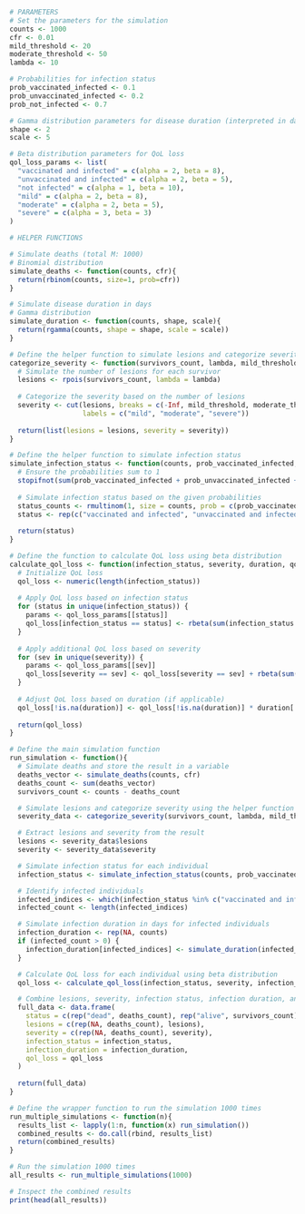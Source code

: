 ```r
# PARAMETERS
# Set the parameters for the simulation
counts <- 1000
cfr <- 0.01
mild_threshold <- 20
moderate_threshold <- 50
lambda <- 10

# Probabilities for infection status
prob_vaccinated_infected <- 0.1
prob_unvaccinated_infected <- 0.2
prob_not_infected <- 0.7

# Gamma distribution parameters for disease duration (interpreted in days)
shape <- 2
scale <- 5

# Beta distribution parameters for QoL loss
qol_loss_params <- list(
  "vaccinated and infected" = c(alpha = 2, beta = 8),
  "unvaccinated and infected" = c(alpha = 2, beta = 5),
  "not infected" = c(alpha = 1, beta = 10),
  "mild" = c(alpha = 2, beta = 8),
  "moderate" = c(alpha = 2, beta = 5),
  "severe" = c(alpha = 3, beta = 3)
)

# HELPER FUNCTIONS

# Simulate deaths (total M: 1000)
# Binomial distribution
simulate_deaths <- function(counts, cfr){
  return(rbinom(counts, size=1, prob=cfr))
}

# Simulate disease duration in days
# Gamma distribution
simulate_duration <- function(counts, shape, scale){
  return(rgamma(counts, shape = shape, scale = scale))
}

# Define the helper function to simulate lesions and categorize severity
categorize_severity <- function(survivors_count, lambda, mild_threshold, moderate_threshold){
  # Simulate the number of lesions for each survivor
  lesions <- rpois(survivors_count, lambda = lambda)
  
  # Categorize the severity based on the number of lesions
  severity <- cut(lesions, breaks = c(-Inf, mild_threshold, moderate_threshold, Inf),
                  labels = c("mild", "moderate", "severe"))
  
  return(list(lesions = lesions, severity = severity))
}

# Define the helper function to simulate infection status
simulate_infection_status <- function(counts, prob_vaccinated_infected, prob_unvaccinated_infected, prob_not_infected){
  # Ensure the probabilities sum to 1
  stopifnot(sum(prob_vaccinated_infected + prob_unvaccinated_infected + prob_not_infected) == 1)
  
  # Simulate infection status based on the given probabilities
  status_counts <- rmultinom(1, size = counts, prob = c(prob_vaccinated_infected, prob_unvaccinated_infected, prob_not_infected))
  status <- rep(c("vaccinated and infected", "unvaccinated and infected", "not infected"), times = status_counts)
  
  return(status)
}

# Define the function to calculate QoL loss using beta distribution
calculate_qol_loss <- function(infection_status, severity, duration, qol_loss_params){
  # Initialize QoL loss
  qol_loss <- numeric(length(infection_status))
  
  # Apply QoL loss based on infection status
  for (status in unique(infection_status)) {
    params <- qol_loss_params[[status]]
    qol_loss[infection_status == status] <- rbeta(sum(infection_status == status), params['alpha'], params['beta'])
  }
  
  # Apply additional QoL loss based on severity
  for (sev in unique(severity)) {
    params <- qol_loss_params[[sev]]
    qol_loss[severity == sev] <- qol_loss[severity == sev] + rbeta(sum(severity == sev), params['alpha'], params['beta'])
  }
  
  # Adjust QoL loss based on duration (if applicable)
  qol_loss[!is.na(duration)] <- qol_loss[!is.na(duration)] * duration[!is.na(duration)]
  
  return(qol_loss)
}

# Define the main simulation function
run_simulation <- function(){
  # Simulate deaths and store the result in a variable
  deaths_vector <- simulate_deaths(counts, cfr)
  deaths_count <- sum(deaths_vector)
  survivors_count <- counts - deaths_count

  # Simulate lesions and categorize severity using the helper function
  severity_data <- categorize_severity(survivors_count, lambda, mild_threshold, moderate_threshold)

  # Extract lesions and severity from the result
  lesions <- severity_data$lesions
  severity <- severity_data$severity

  # Simulate infection status for each individual
  infection_status <- simulate_infection_status(counts, prob_vaccinated_infected, prob_unvaccinated_infected, prob_not_infected)

  # Identify infected individuals
  infected_indices <- which(infection_status %in% c("vaccinated and infected", "unvaccinated and infected"))
  infected_count <- length(infected_indices)

  # Simulate infection duration in days for infected individuals
  infection_duration <- rep(NA, counts)
  if (infected_count > 0) {
    infection_duration[infected_indices] <- simulate_duration(infected_count, shape, scale)
  }

  # Calculate QoL loss for each individual using beta distribution
  qol_loss <- calculate_qol_loss(infection_status, severity, infection_duration, qol_loss_params)

  # Combine lesions, severity, infection status, infection duration, and QoL loss into a data frame for better handling
  full_data <- data.frame(
    status = c(rep("dead", deaths_count), rep("alive", survivors_count)),
    lesions = c(rep(NA, deaths_count), lesions),
    severity = c(rep(NA, deaths_count), severity),
    infection_status = infection_status,
    infection_duration = infection_duration,
    qol_loss = qol_loss
  )
  
  return(full_data)
}

# Define the wrapper function to run the simulation 1000 times
run_multiple_simulations <- function(n){
  results_list <- lapply(1:n, function(x) run_simulation())
  combined_results <- do.call(rbind, results_list)
  return(combined_results)
}

# Run the simulation 1000 times
all_results <- run_multiple_simulations(1000)

# Inspect the combined results
print(head(all_results))

```